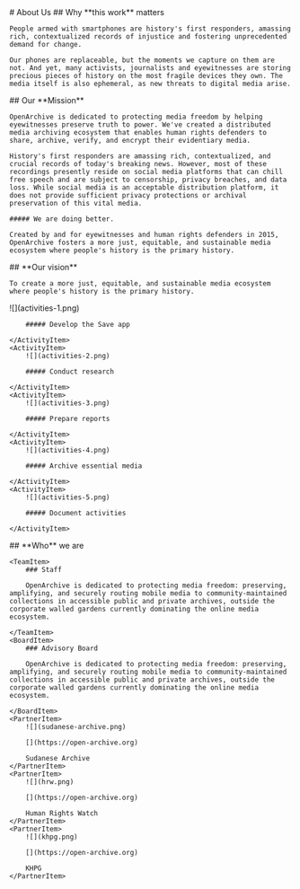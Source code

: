 
<HeaderSection>
    # About Us

</HeaderSection>
<BeliefsSection>
    ## Why **this work** matters

    People armed with smartphones are history's first responders, amassing rich, contextualized records of injustice and fostering unprecedented demand for change.

    Our phones are replaceable, but the moments we capture on them are not. And yet, many activists, journalists and eyewitnesses are storing precious pieces of history on the most fragile devices they own. The media itself is also ephemeral, as new threats to digital media arise.

</BeliefsSection>
<MissionSection>
    ## Our **Mission**

    OpenArchive is dedicated to protecting media freedom by helping eyewitnesses preserve truth to power. We've created a distributed media archiving ecosystem that enables human rights defenders to share, archive, verify, and encrypt their evidentiary media.

    History's first responders are amassing rich, contextualized, and crucial records of today's breaking news. However, most of these recordings presently reside on social media platforms that can chill free speech and are subject to censorship, privacy breaches, and data loss. While social media is an acceptable distribution platform, it does not provide sufficient privacy protections or archival preservation of this vital media.

    ##### We are doing better.

    Created by and for eyewitnesses and human rights defenders in 2015, OpenArchive fosters a more just, equitable, and sustainable media ecosystem where people's history is the primary history.

</MissionSection>
<VisionSection>
    ## **Our vision**

    To create a more just, equitable, and sustainable media ecosystem where people's history is the primary history.

</VisionSection>
<ActivitiesSection>
    <ActivityItem>
        ![](activities-1.png)

        ##### Develop the Save app

    </ActivityItem>
    <ActivityItem>
        ![](activities-2.png)

        ##### Conduct research

    </ActivityItem>
    <ActivityItem>
        ![](activities-3.png)

        ##### Prepare reports

    </ActivityItem>
    <ActivityItem>
        ![](activities-4.png)

        ##### Archive essential media

    </ActivityItem>
    <ActivityItem>
        ![](activities-5.png)

        ##### Document activities

    </ActivityItem>

</ActivitiesSection>
<PartnersSection>
    ## **Who** we are

    <TeamItem>
        ### Staff

        OpenArchive is dedicated to protecting media freedom: preserving, amplifying, and securely routing mobile media to community-maintained collections in accessible public and private archives, outside the corporate walled gardens currently dominating the online media ecosystem.

    </TeamItem>
    <BoardItem>
        ### Advisory Board

        OpenArchive is dedicated to protecting media freedom: preserving, amplifying, and securely routing mobile media to community-maintained collections in accessible public and private archives, outside the corporate walled gardens currently dominating the online media ecosystem.

    </BoardItem>
    <PartnerItem>
        ![](sudanese-archive.png)

        [](https://open-archive.org)

        Sudanese Archive
    </PartnerItem>
    <PartnerItem>
        ![](hrw.png)

        [](https://open-archive.org)

        Human Rights Watch
    </PartnerItem>
    <PartnerItem>
        ![](khpg.png)

        [](https://open-archive.org)

        KHPG
    </PartnerItem>

</PartnersSection>
<RoleSection />
